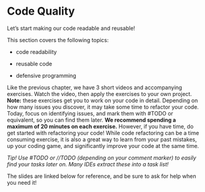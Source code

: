 # Code Quality

Let's start making our code readable and reusable!

This section covers the following topics:

* code readability

* reusable code

* defensive programming

Like the previous chapter, we have 3 short videos and accompanying exercises. 
Watch the video, then apply the exercises to your own project.
**Note:** these exercises get you to work on your code in detail.
Depending on how many issues you discover, it may take some time to refactor your code.
Today, focus on identifying issues, and mark them with #TODO or equivalent, so you can find them later.
**We recommend spending a maximum of 20 minutes on each exercise.**
However, if you have time, do get started with refactoring your code!
While code refactoring can be a time consuming exercise, it is also a great way to learn from your past mistakes, up your coding game, and significantly improve your code at the same time.

_Tip! Use #TODO or //TODO (depending on your comment marker) to easily find your tasks later on. Many IDEs extract these into a task list!_

The slides are linked below for reference, and be sure to ask for help when you need it!



